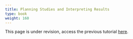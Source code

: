 ```yaml
---
title: Planning Studies and Interpreting Results
type: book
weight: 160
---
```


This page is under revision, access the previous tutorial [here](https://langcog.github.io/metalab2/documentation.html).

<!--
### Calculate power
### Download data
### Run your own regression
### Selecting subsets to match your study 
-->